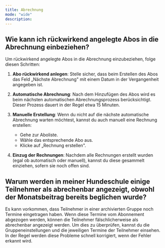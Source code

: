 ```yaml
---
title: Abrechnung
mode: "wide"
description: 
---
```


## Wie kann ich rückwirkend angelegte Abos in die Abrechnung einbeziehen?

Um rückwirkend angelegte Abos in die Abrechnung einzubeziehen, folge diesen Schritten:

1. **Abo rückwirkend anlegen**: Stelle sicher, dass beim Erstellen des Abos das Feld „Nächste Abrechnung" mit einem Datum in der Vergangenheit angegeben ist.

2. **Automatische Abrechnung**: Nach dem Hinzufügen des Abos wird es beim nächsten automatischen Abrechnungsprozess berücksichtigt. Dieser Prozess dauert in der Regel etwa 15 Minuten.

3. **Manuelle Erstellung**: Wenn du nicht auf die nächste automatische Abrechnung warten möchtest, kannst du auch manuell eine Rechnung erstellen:
   - Gehe zur Aboliste.
   - Wähle das entsprechende Abo aus.
   - Klicke auf „Rechnung erstellen".

4. **Einzug der Rechnungen**: Nachdem alle Rechnungen erstellt wurden (egal ob automatisch oder manuell), kannst du diese gesammelt einziehen, sofern sie noch offen sind.

## Warum werden in meiner Hundeschule einige Teilnehmer als abrechenbar angezeigt, obwohl der Monatsbeitrag bereits beglichen wurde?

Es kann vorkommen, dass Teilnehmer in einer archivierten Gruppe noch Termine eingetragen haben. Wenn diese Termine vom Abonnement abgezogen werden, können die Teilnehmer fälschlicherweise als abrechenbar angezeigt werden. Um dies zu überprüfen, kannst du die Gruppeneinstellungen und die jeweiligen Termine der Teilnehmer einsehen. In der Regel werden diese Probleme schnell korrigiert, wenn der Fehler erkannt wird.

